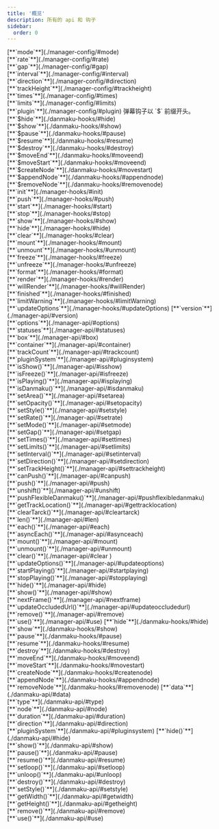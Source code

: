 ```yaml
---
title: '概览'
description: 所有的 api 和 钩子
sidebar:
  order: 0
---
```



<Tabs>
  <TabItem label="全局">
    <CardGrid>
      <Card title="全局配置">
        [**`mode`**](./manager-config/#mode) <br />
        [**`rate`**](./manager-config/#rate) <br />
        [**`gap`**](./manager-config/#gap) <br />
        [**`interval`**](./manager-config/#interval) <br />
        [**`direction`**](./manager-config/#direction) <br />
        [**`trackHeight`**](./manager-config/#trackheight) <br />
        [**`times`**](./manager-config/#times) <br />
        [**`limits`**](./manager-config/#limits) <br />
        [**`plugin`**](./manager-config/#plugin)
      </Card>
      <Card title="全局钩子">
        弹幕钩子以 `$` 前缀开头。 <br />
        [**`$hide`**](./danmaku-hooks/#hide) <br />
        [**`$show`**](./danmaku-hooks/#show) <br />
        [**`$pause`**](./danmaku-hooks/#pause) <br />
        [**`$resume`**](./danmaku-hooks/#resume) <br />
        [**`$destroy`**](./danmaku-hooks/#destroy) <br />
        [**`$moveEnd`**](./danmaku-hooks/#moveend) <br />
        [**`$moveStart`**](./danmaku-hooks/#moveend) <br />
        [**`$createNode`**](./danmaku-hooks/#movestart) <br />
        [**`$appendNode`**](./danmaku-hooks/#appendnode) <br />
        [**`$removeNode`**](./danmaku-hooks/#removenode) <br />
        [**`init`**](./manager-hooks/#init) <br />
        [**`push`**](./manager-hooks/#push) <br />
        [**`start`**](./manager-hooks/#start) <br />
        [**`stop`**](./manager-hooks/#stop) <br />
        [**`show`**](./manager-hooks/#show) <br />
        [**`hide`**](./manager-hooks/#hide) <br />
        [**`clear`**](./manager-hooks/#clear) <br />
        [**`mount`**](./manager-hooks/#mount) <br />
        [**`unmount`**](./manager-hooks/#unmount) <br />
        [**`freeze`**](./manager-hooks/#freeze) <br />
        [**`unfreeze`**](./manager-hooks/#unfreeze) <br />
        [**`format`**](./manager-hooks/#format) <br />
        [**`render`**](./manager-hooks/#render) <br />
        [**`willRender`**](./manager-hooks/#willRender) <br />
        [**`finished`**](./manager-hooks/#finished) <br />
        [**`limitWarning`**](./manager-hooks/#limitWarning) <br />
        [**`updateOptions`**](./manager-hooks/#updateOptions)
      </Card>
      <Card title="全局属性">
        [**`version`**](./manager-api/#version) <br />
        [**`options`**](./manager-api/#options) <br />
        [**`statuses`**](./manager-api/#statuses) <br />
        [**`box`**](./manager-api/#box) <br />
        [**`container`**](./manager-api/#container) <br />
        [**`trackCount`**](./manager-api/#trackcount) <br />
        [**`pluginSystem`**](./manager-api/#pluginsystem) <br />
      </Card>
      <Card title="全局 API">
        [**`isShow()`**](./manager-api/#isshow) <br />
        [**`isFreeze()`**](./manager-api/#isfreeze) <br />
        [**`isPlaying()`**](./manager-api/#isplaying) <br />
        [**`isDanmaku()`**](./manager-api/#isdanmaku) <br />
        [**`setArea()`**](./manager-api/#setarea) <br />
        [**`setOpacity()`**](./manager-api/#setopacity) <br />
        [**`setStyle()`**](./manager-api/#setstyle) <br />
        [**`setRate()`**](./manager-api/#setrate) <br />
        [**`setMode()`**](./manager-api/#setmode) <br />
        [**`setGap()`**](./manager-api/#setgap) <br />
        [**`setTimes()`**](./manager-api/#settimes) <br />
        [**`setLimits()`**](./manager-api/#setlimits) <br />
        [**`setInterval()`**](./manager-api/#setinterval) <br />
        [**`setDirection()`**](./manager-api/#setdirection) <br />
        [**`setTrackHeight()`**](./manager-api/#settrackheight) <br />
        [**`canPush()`**](./manager-api/#canpush) <br />
        [**`push()`**](./manager-api/#push) <br />
        [**`unshift()`**](./manager-api/#unshift) <br />
        [**`pushFlexibleDanmaku()`**](./manager-api/#pushflexibledanmaku) <br />
        [**`getTrackLocation()`**](./manager-api/#gettracklocation) <br />
        [**`clearTarck()`**](./manager-api/#cleartarck) <br />
        [**`len()`**](./manager-api/#len) <br />
        [**`each()`**](./manager-api/#each) <br />
        [**`asyncEach()`**](./manager-api/#asynceach) <br />
        [**`mount()`**](./manager-api/#mount) <br />
        [**`unmount()`**](./manager-api/#unmount) <br />
        [**`clear()`**](./manager-api/#clear ) <br />
        [**`updateOptions()`**](./manager-api/#updateoptions) <br />
        [**`startPlaying()`**](./manager-api/#startplaying) <br />
        [**`stopPlaying()`**](./manager-api/#stopplaying) <br />
        [**`hide()`**](./manager-api/#hide) <br />
        [**`show()`**](./manager-api/#show) <br />
        [**`nextFrame()`**](./manager-api/#nextframe) <br />
        [**`updateOccludedUrl()`**](./manager-api/#updateoccludedurl) <br />
        [**`remove()`**](./manager-api/#remove) <br />
        [**`use()`**](./manager-api/#use)
      </Card>
    </CardGrid>
  </TabItem>
  <TabItem label="弹幕">
    <CardGrid>
      <Card title="弹幕钩子">
        [**`hide`**](./danmaku-hooks/#hide) <br />
        [**`show`**](./danmaku-hooks/#show) <br />
        [**`pause`**](./danmaku-hooks/#pause) <br />
        [**`resume`**](./danmaku-hooks/#resume) <br />
        [**`destroy`**](./danmaku-hooks/#destroy) <br />
        [**`moveEnd`**](./danmaku-hooks/#moveend) <br />
        [**`moveStart`**](./danmaku-hooks/#movestart) <br />
        [**`createNode`**](./danmaku-hooks/#createnode) <br />
        [**`appendNode`**](./danmaku-hooks/#appendnode) <br />
        [**`removeNode`**](./danmaku-hooks/#removenode)
      </Card>
      <Card title="弹幕属性">
        [**`data`**](./danmaku-api/#data) <br />
        [**`type`**](./danmaku-api/#type) <br />
        [**`node`**](./danmaku-api/#node) <br />
        [**`duration`**](./danmaku-api/#duration) <br />
        [**`direction`**](./danmaku-api/#direction) <br />
        [**`pluginSystem`**](./danmaku-api/#pluginsystem)
      </Card>
      <Card title="弹幕 API">
        [**`hide()`**](./danmaku-api/#hide) <br />
        [**`show()`**](./danmaku-api/#show) <br />
        [**`pause()`**](./danmaku-api/#pause) <br />
        [**`resume()`**](./danmaku-api/#resume) <br />
        [**`setloop()`**](./danmaku-api/#setloop) <br />
        [**`unloop()`**](./danmaku-api/#unloop) <br />
        [**`destroy()`**](./danmaku-api/#destroy) <br />
        [**`setStyle()`**](./danmaku-api/#setstyle) <br />
        [**`getWidth()`**](./danmaku-api/#getwidth) <br />
        [**`getHeight()`**](./danmaku-api/#getheight) <br />
        [**`remove()`**](./danmaku-api/#remove) <br />
        [**`use()`**](./danmaku-api/#use)
      </Card>
    </CardGrid>
  </TabItem>
</Tabs>
